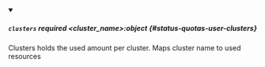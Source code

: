 


<details className="config-field" data-expandable="true" open>
<summary>

##### `clusters` <span className="config-field-required" data-required="false">required</span> <span className="config-field-type">&lt;cluster_name&gt;:object</span> <span className="config-field-default"></span> <span className="config-field-enum"></span> {#status-quotas-user-clusters}

Clusters holds the used amount per cluster. Maps cluster name to used resources

</summary>

<PartialClustersreference />


</details>
